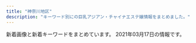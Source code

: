 ```yaml
---
title: "神奈川地区"
description: "キーワード別にの巨乳アジアン・チャイナエステ嬢情報をまとめました。"
---
```


新着画像と新着キーワードをまとめています。
2021年03月17日の情報です。

<DmmAffiliateIns />
<KeywordTable
  shops={
    [
    {
        "keywords": {
            "F": 1,
            "92": 1,
            "E": 1,
            "90": 3,
            "85": 1,
            "D": 3
        },
        "station": "JR\u5c0f\u7530\u539f\u99c5\u6771\u53e3",
        "url": "http://cherry.este.work/",
        "img_links": [
            "http://cherry.este.work/call.png",
            "http://cherry.este.work/m-head03.jpg",
            "http://cherry.este.work/anna.jpg",
            "http://cherry.este.work/baner.jpg",
            "http://cherry.este.work/staff02-b.png",
            "http://cherry.este.work/staff05-b.png",
            "http://cherry.este.work/staff03-b.png",
            "http://cherry.este.work/foot01.jpg",
            "http://cherry.este.work/yui.jpg"
        ],
        "name": "\u30cf\u30cb\u30fc\u30cf\u30cb\u30fc"
    },
    {
        "station": "\u8ffd\u6d5c\u99c5",
        "name": "\u61a9",
        "img_links": [
            "http://ikoi.esjp.xyz/img/lr_01.jpg",
            "http://ikoi.esjp.xyz/img/room/photo05.jpg",
            "http://ikoi.esjp.xyz/img/qr.jpg",
            "http://ikoi.esjp.xyz/img/top_pickback.png",
            "http://ikoi.esjp.xyz/girl/3.jpg",
            "http://ikoi.esjp.xyz/girl/1.jpg",
            "http://ikoi.esjp.xyz/img/059.png",
            "http://ikoi.esjp.xyz/img/sub_staff.jpg",
            "http://ikoi.esjp.xyz/img/pro_girl_line.jpg",
            "http://ikoi.esjp.xyz/girl/4.jpg",
            "http://ikoi.esjp.xyz/img/room/photo01.jpg",
            "http://ikoi.esjp.xyz/img/room/photo02.jpg",
            "http://ikoi.esjp.xyz/girl/5.jpg",
            "http://ikoi.esjp.xyz/i/img/photo01.jpg",
            "http://ikoi.esjp.xyz/i/img/photo05.jpg",
            "http://ikoi.esjp.xyz/girl/2.jpg",
            "http://ikoi.esjp.xyz/girl/6.jpg",
            "http://ikoi.esjp.xyz/i/img/photo02.jpg",
            "http://ikoi.esjp.xyz/img/rec_top.png",
            "http://ikoi.esjp.xyz/img/room/photo03.jpg",
            "http://ikoi.esjp.xyz/i/img/photo03.jpg",
            "http://ikoi.esjp.xyz/i/img/photo04.jpg",
            "http://ikoi.esjp.xyz/img/room/photo06.jpg",
            "http://ikoi.esjp.xyz/img/capinfo.jpg",
            "http://ikoi.esjp.xyz/img/room/photo04.jpg",
            "http://ikoi.esjp.xyz/img/lr_02.jpg",
            "http://ikoi.esjp.xyz/i/img/photo06.jpg"
        ],
        "keywords": {},
        "url": "http://ikoi.esjp.xyz/"
    },
    {
        "name": "\u591c\u8776",
        "img_links": [
            "http://yacho.est-u.com/images/5.jpg",
            "http://yacho.est-u.com/images/index_02.jpg",
            "http://yacho.est-u.com/images/2.jpg",
            "http://yacho.est-u.com/images/3.jpg",
            "http://yacho.est-u.com/images/index_14.jpg",
            "http://yacho.est-u.com/images/index_07.jpg",
            "http://yacho.est-u.com/images/index_05.jpg",
            "http://yacho.est-u.com/images/staff_03.jpg",
            "http://yacho.est-u.com/images/index_17.jpg",
            "http://yacho.est-u.com/images/k2.jpg",
            "http://yacho.est-u.com/images/1.jpg",
            "http://yacho.est-u.com/images/index_01.jpg",
            "http://yacho.est-u.com/images/index_03.jpg",
            "http://yacho.est-u.com/images/index_15.jpg",
            "http://yacho.est-u.com/images/index_06.jpg",
            "http://yacho.est-u.com/images/index_10.jpg",
            "http://yacho.est-u.com/images/index_04.jpg",
            "http://yacho.est-u.com/images/k1.jpg",
            "http://yacho.est-u.com/images/6.jpg",
            "http://yacho.est-u.com/images/staff_01.jpg",
            "http://yacho.est-u.com/images/index_12.jpg",
            "http://yacho.est-u.com/images/4.jpg"
        ],
        "station": "JR\u85e4\u6ca2\u99c5\u5357\u53e3",
        "keywords": {},
        "url": "http://yacho.est-u.com/"
    },
    {
        "img_links": [
            "http://esthe-massage.pw/img/noo.png",
            "http://esthe-massage.pw/img/m5.jpg",
            "http://esthe-massage.pw/img/stan.png",
            "http://esthe-massage.pw/img/m60.jpg",
            "http://esthe-massage.pw/img/m4.jpg",
            "http://esthe-massage.pw/img/fla.jpg",
            "http://esthe-massage.pw/img/m10.jpg",
            "http://esthe-massage.pw/img/m1.jpg",
            "http://esthe-massage.pw/img/cg03.jpg",
            "http://esthe-massage.pw/img/cg01.jpg",
            "http://esthe-massage.pw/img/m6.jpg",
            "http://esthe-massage.pw/img/cg05.jpg",
            "http://esthe-massage.pw/img/cg02.jpg",
            "http://esthe-massage.pw/img/m3.jpg",
            "http://esthe-massage.pw/img/m20.jpg",
            "http://esthe-massage.pw/img/top.jpg",
            "http://esthe-massage.pw/img/m2.jpg",
            "http://esthe-massage.pw/img/m30.jpg",
            "http://esthe-massage.pw/img/cg04.jpg",
            "http://esthe-massage.pw/img/no.png"
        ],
        "keywords": {
            "E": 2,
            "D": 3,
            "87": 1,
            "85": 1,
            "86": 3
        },
        "station": "JR\u5e73\u585a\u99c5",
        "url": "http://esthe-massage.pw/",
        "name": "\u6843\u9999"
    },
    {
        "station": "\u4e0a\u5927\u5ca1\u99c5",
        "name": "yuyu-\u3086\u3046\u3086-",
        "img_links": [
            "http://www.cc-girl.work/images/3.jpg",
            "http://www.cc-girl.work/images/6.jpg",
            "http://www.cc-girl.work/images/4.jpg",
            "http://www.cc-girl.work/img/miho1.jpg",
            "http://www.cc-girl.work/images/int1.jpg",
            "http://www.cc-girl.work/img/mari1.jpg",
            "http://www.cc-girl.work/images/head.jpg",
            "http://www.cc-girl.work/images/line.png",
            "http://www.cc-girl.work/img/yuki1.jpg",
            "http://www.cc-girl.work/images/8.jpg",
            "http://www.cc-girl.work/img/kaoru1.jpg",
            "http://www.cc-girl.work/img/sizuka1.jpg",
            "http://www.cc-girl.work/img/yuri1.jpg",
            "http://www.cc-girl.work/images/rec2.jpg",
            "http://www.cc-girl.work/images/sys1.jpg",
            "http://www.cc-girl.work/img/momo1.jpg",
            "http://www.cc-girl.work/images/9.jpg",
            "http://www.cc-girl.work/images/1.jpg",
            "http://www.cc-girl.work/images/ac1.jpg",
            "http://www.cc-girl.work/img/eri1.jpg",
            "http://www.cc-girl.work/images/mobile.jpg",
            "http://www.cc-girl.work/images/interior_t.jpg",
            "http://www.cc-girl.work/images/rec1.jpg",
            "http://www.cc-girl.work/images/7.jpg",
            "http://www.cc-girl.work/img/kumi1.jpg",
            "http://www.cc-girl.work/images/10.jpg",
            "http://www.cc-girl.work/images/news.jpg",
            "http://www.cc-girl.work/images/2.jpg",
            "http://www.cc-girl.work/images/sys2.jpg",
            "http://www.cc-girl.work/images/11.jpg",
            "http://www.cc-girl.work/images/staff_t.jpg",
            "http://www.cc-girl.work/images/5.jpg",
            "http://www.cc-girl.work/img/yaya1.jpg",
            "http://www.cc-girl.work/img/ai1.jpg",
            "http://www.cc-girl.work/images/ta.jpg"
        ],
        "url": "http://www.cc-girl.work/",
        "keywords": {}
    },
    {
        "url": "http://o-jp.com/tsubaki/",
        "station": "JR\u5e73\u585a\u99c5\u897f\u53e3",
        "name": "\u693f",
        "img_links": [
            "http://o-jp.com/tsubaki/images/photo02.jpg",
            "http://o-jp.com/tsubaki/images/photo01.jpg",
            "http://o-jp.com/tsubaki/images/photo04.jpg",
            "http://o-jp.com/tsubaki/images/index_enter.jpg",
            "http://o-jp.com/tsubaki/images/t_discount.jpg",
            "http://o-jp.com/tsubaki/images/photo03.jpg",
            "http://o-jp.com/tsubaki/images/t_mobile.jpg",
            "http://o-jp.com/tsubaki/images/mimi1.jpg"
        ],
        "keywords": {
            "C": 6
        }
    },
    {
        "name": "\u5929\u4f7f",
        "keywords": {
            "D": 2,
            "C": 15,
            "\u80f8": 1,
            "86": 2
        },
        "url": "http://uintiop.tokyo/",
        "img_links": [
            "http://uintiop.tokyo/picture/top-img02.png",
            "http://uintiop.tokyo/picture/top-img03.jpg",
            "http://uintiop.tokyo/uploads/200720/1-200H013041T46.jpg",
            "http://uintiop.tokyo/picture/2.jpg",
            "http://uintiop.tokyo/uploads/210111/1-210111123I9332.jpg",
            "http://uintiop.tokyo/picture/call.png",
            "http://uintiop.tokyo/picture/tel.png",
            "http://uintiop.tokyo/uploads/200727/1-200HG01643361.jpg",
            "http://uintiop.tokyo/picture/1.jpg",
            "http://uintiop.tokyo/picture/top-img10.jpg",
            "http://uintiop.tokyo/uploads/210208/1-21020Q31459221.jpg",
            "http://uintiop.tokyo/picture/3.jpg",
            "http://uintiop.tokyo/picture/4.jpg",
            "http://uintiop.tokyo/uploads/200714/1-200G4125RS59.jpg",
            "http://uintiop.tokyo/uploads/200714/1-200G4124210P7.jpg",
            "http://uintiop.tokyo/picture/top-img01.png",
            "http://uintiop.tokyo/uploads/210220/1-21022013460JA.jpg"
        ],
        "station": "JR\u85e4\u6ca2\u99c5\u5357\u53e3"
    },
    {
        "name": "\u6e58\u5357\u604b",
        "keywords": {
            "86": 7,
            "E": 7,
            "87": 7,
            "85": 28,
            "D": 35
        },
        "station": "\u6e58\u5357\u53f0\u99c5\u897f\u53e3",
        "img_links": [
            "http://izumi.ests.jp/photos/sites/54/2019/10/2019100205593058.jpg",
            "http://izumi.ests.jp/images/service4.jpg",
            "http://izumi.ests.jp/photos/sites/54/2020/09/2020092004565418.jpg",
            "http://izumi.ests.jp/photos/sites/54/2020/07/2020070605483923.jpg",
            "http://izumi.ests.jp/images/room1.jpg",
            "http://izumi.ests.jp/images/s_news.jpg",
            "http://izumi.ests.jp/images/top.jpg",
            "http://izumi.ests.jp/images/mobile.jpg",
            "http://izumi.ests.jp/images/room3.jpg",
            "http://izumi.ests.jp/images/s1.jpg",
            "http://izumi.ests.jp/images/info2.jpg",
            "http://izumi.ests.jp/images/s3.jpg",
            "http://izumi.ests.jp/images/room4.jpg",
            "http://izumi.ests.jp/images/service1.jpg",
            "http://izumi.ests.jp/images/room2.jpg",
            "http://izumi.ests.jp/photos/sites/54/2020/05/2020051209400132.jpg",
            "http://izumi.ests.jp/images/service2.jpg",
            "http://izumi.ests.jp/images/service3.jpg",
            "http://izumi.ests.jp/photos/sites/54/2020/12/2020121307073529.jpg",
            "http://izumi.ests.jp/images/info.jpg",
            "http://izumi.ests.jp/photos/sites/54/2019/10/2019100205592997.jpg"
        ],
        "url": "http://izumi.ests.jp/"
    },
    {
        "name": "\u30e9\u30d9\u30f3\u30c0\u30fc",
        "url": "http://lavender-est.xyz/",
        "keywords": {},
        "img_links": [
            "http://lavender-est.xyz/girl/4_1.jpg",
            "http://lavender-est.xyz/girl/14_1.jpg",
            "http://lavender-est.xyz/girl/11_2.jpg",
            "http://lavender-est.xyz/girl/11.jpg",
            "http://lavender-est.xyz/girl/8_1.jpg",
            "http://lavender-est.xyz/images/mobile.png",
            "http://lavender-est.xyz/girl/7_1.jpg",
            "http://lavender-est.xyz/girl/7.jpg",
            "http://lavender-est.xyz/girl/2.jpg",
            "http://lavender-est.xyz/girl/15_1.jpg",
            "http://lavender-est.xyz/girl/10.jpg",
            "http://lavender-est.xyz/girl/11_1.jpg",
            "http://lavender-est.xyz/images/twitter.jpg",
            "http://lavender-est.xyz/girl/10_1.jpg",
            "http://lavender-est.xyz/images/room/r3.jpg",
            "http://lavender-est.xyz/girl/3.jpg",
            "http://lavender-est.xyz/girl/7_2.jpg",
            "http://lavender-est.xyz/girl/14_2.jpg",
            "http://lavender-est.xyz/girl/5_1.jpg",
            "http://lavender-est.xyz/images/room/r2.jpg",
            "http://lavender-est.xyz/girl/9.jpg",
            "http://lavender-est.xyz/images/bar_staff.jpg",
            "http://lavender-est.xyz/images/tel.png",
            "http://lavender-est.xyz/girl/8.jpg",
            "http://lavender-est.xyz/images/room/r1.jpg",
            "http://lavender-est.xyz/girl/2_1.jpg",
            "http://lavender-est.xyz/images/top01.jpg",
            "http://lavender-est.xyz/girl/9_2.jpg",
            "http://lavender-est.xyz/girl/4.jpg",
            "http://lavender-est.xyz/girl/10_2.jpg",
            "http://lavender-est.xyz/girl/15.jpg",
            "http://lavender-est.xyz/girl/3_1.jpg",
            "http://lavender-est.xyz/girl/9_1.jpg",
            "http://lavender-est.xyz/images/lr_02.jpg",
            "http://lavender-est.xyz/girl/14.jpg",
            "http://lavender-est.xyz/i/girl/4.jpg",
            "http://lavender-est.xyz/girl/5_2.jpg",
            "http://lavender-est.xyz/girl/5.jpg",
            "http://lavender-est.xyz/girl/5_3.jpg",
            "http://lavender-est.xyz/images/room/r4.jpg",
            "http://lavender-est.xyz/images/pro_girl_line.jpg"
        ],
        "station": "JR\u85e4\u6ca2\u99c5\u5357\u53e3"
    },
    {
        "name": "\u968f\u7e01",
        "img_links": [
            "http://sui-en.work/images/int2.png",
            "http://sui-en.work/images/2.png",
            "http://sui-en.work/img/kaori1.jpg",
            "http://sui-en.work/images/sys2.jpg",
            "http://sui-en.work/images/b1.jpg",
            "http://sui-en.work/images/news.jpg",
            "http://sui-en.work/images/ta.jpg",
            "http://sui-en.work/images/b2.jpg",
            "http://sui-en.work/images/staff_t.png",
            "http://sui-en.work/images/int3.png",
            "http://sui-en.work/images/int1.png",
            "http://sui-en.work/images/3.png",
            "http://sui-en.work/images/4.png",
            "http://sui-en.work/images/info.jpg",
            "http://sui-en.work/images/1.png",
            "http://sui-en.work/images/head.jpg",
            "http://sui-en.work/images/mobile.jpg",
            "http://sui-en.work/images/tr.jpg",
            "http://sui-en.work/images/sys3.png",
            "http://sui-en.work/images/sys1.jpg",
            "http://sui-en.work/img/yuki1.jpg",
            "http://sui-en.work/img/hana1.jpg",
            "http://sui-en.work/images/interior_t.png",
            "http://sui-en.work/img/sena1.jpg"
        ],
        "url": "http://sui-en.work/",
        "station": "JR\u5e73\u585a\u99c5\u5317\u53e3",
        "keywords": {}
    },
    {
        "name": "\u30a2\u30ea\u30fc\u30ca",
        "keywords": {},
        "url": "https://arena.xyz.mn/",
        "station": "JR\u85e4\u6ca2\u99c5\u5357\u53e3",
        "img_links": []
    },
    {
        "url": "http://es-rei.work/",
        "name": "\u9e97",
        "station": "JR\u85e4\u6ca2\u99c5\u5357\u53e3",
        "keywords": {
            "86": 4,
            "89": 2,
            "83": 4,
            "85": 2
        },
        "img_links": [
            "http://es-rei.work/_src/26747203/list_04.png",
            "http://es-rei.work/_src/26747199/sign.png",
            "http://es-rei.work/_src/26747089/51d8ecbee4cc2935f070c539c37ded71.jpg",
            "http://es-rei.work/_src/26747205/navi2_01.png",
            "http://es-rei.work/_src/26747288/line3.png",
            "http://es-rei.work/_src/26747209/navi2_05.png",
            "http://es-rei.work/_src/26747223/line3.png",
            "http://es-rei.work/_src/34041600/line3.png",
            "http://es-rei.work/_src/26747225/wechatimg75.jpg",
            "http://es-rei.work/_src/26838160/line.png",
            "http://es-rei.work/_src/26747126/base_01.png",
            "http://es-rei.work/_src/26747294/line3.png",
            "http://es-rei.work/_src/26747185/base_01.png",
            "http://es-rei.work/_src/26838155/wechatimg202.jpg",
            "http://es-rei.work/2.jpg",
            "http://es-rei.work/3.jpg",
            "http://es-rei.work/_src/26747114/base_03.png",
            "http://es-rei.work/_src/26747227/line3.png",
            "http://es-rei.work/_src/26747218/line1.jpg",
            "http://es-rei.work/_src/26747173/base_03.png",
            "http://es-rei.work/_src/47863108/wechatimg26_20200914183556350.jpg",
            "http://es-rei.work/_src/26791051/_dsf9446.jpg",
            "http://es-rei.work/_src/26747301/line3.png",
            "http://es-rei.work/5.jpg",
            "http://es-rei.work/_src/26747200/list_01.png",
            "http://es-rei.work/_src/26747206/navi2_02.png",
            "http://es-rei.work/_src/34041597/wechatimg26_20200914183556350.jpg",
            "http://es-rei.work/_src/26747208/navi2_04.png",
            "http://es-rei.work/_src/26791053/_dsf9449.jpg",
            "http://es-rei.work/_src/26747231/line1.jpg",
            "http://es-rei.work/_src/26838157/wechatimg77.jpg",
            "http://es-rei.work/_src/26747304/line1.jpg",
            "http://es-rei.work/4.jpg",
            "http://es-rei.work/_src/26747170/base_01.png",
            "http://es-rei.work/_src/26747300/line3.png",
            "http://es-rei.work/_src/26747296/line1.jpg",
            "http://es-rei.work/_src/26790995/wechatimg38_20181018221746252.jpg",
            "http://es-rei.work/_src/26838136/news.jpg",
            "http://es-rei.work/_src/47863239/line3.png",
            "http://es-rei.work/_src/26747292/wechatimg202.jpg",
            "http://es-rei.work/_src/47863241/05859f21726dfcef9faa9bab12a2595.jpg",
            "http://es-rei.work/_src/26838158/wechatimg75.jpg",
            "http://es-rei.work/_src/26747202/list_03.png",
            "http://es-rei.work/_src/47863244/line1.jpg",
            "http://es-rei.work/_src/26747287/line3.png",
            "http://es-rei.work/_src/26747158/base_03.png",
            "http://es-rei.work/_src/26747201/list_02.png",
            "http://es-rei.work/_src/26747204/list_05.png",
            "http://es-rei.work/_src/26824216/b0131b16446464e537eff864d8f041bb.jpg",
            "http://es-rei.work/_src/34041596/05859f21726dfcef9faa9bab12a2595.jpg",
            "http://es-rei.work/_src/26747302/wechatimg204.jpg",
            "http://es-rei.work/_src/26747229/line1.jpg",
            "http://es-rei.work/_src/34124118/wechatimg26_20200914183556350.jpg",
            "http://es-rei.work/_src/26747086/base_01.png",
            "http://es-rei.work/_src/34041693/line1.jpg",
            "http://es-rei.work/_src/26747141/base_03.png",
            "http://es-rei.work/_src/26791115/_igp4263.jpg",
            "http://es-rei.work/_src/47863242/100054276feb8d8cef3ac5199531cfe.jpg",
            "http://es-rei.work/_src/26791049/_dsf9442.jpg",
            "http://es-rei.work/_src/26838156/wechatimg204.jpg",
            "http://es-rei.work/_src/26747093/_igp4295.jpg",
            "http://es-rei.work/_src/47863240/line3.png",
            "http://es-rei.work/_src/26747226/line3.png",
            "http://es-rei.work/_src/26747207/navi2_03.png",
            "http://es-rei.work/_src/26747132/line1.jpg",
            "http://es-rei.work/_src/26747153/base_01.png",
            "http://es-rei.work/1.jpg",
            "http://es-rei.work/_src/26747289/wechatimg77.jpg",
            "http://es-rei.work/_src/26747222/line3.png",
            "http://es-rei.work/_src/26838174/line.png",
            "http://es-rei.work/_src/26747221/wechatimg164_1.jpg",
            "http://es-rei.work/_src/26747293/line3.png",
            "http://es-rei.work/_src/26747187/base_03.png",
            "http://es-rei.work/_src/26824435/cam2.png",
            "http://es-rei.work/_src/26747210/navi2_06.png",
            "http://es-rei.work/_src/34041599/line3.png"
        ]
    },
    {
        "name": "\u30cf\u30cb\u30fc",
        "station": "JR\u85e4\u6ca2\u99c5\u5357\u53e3",
        "url": "http://www.miyoplop.xyz/",
        "keywords": {},
        "img_links": []
    },
    {
        "url": "http://f-kaori.work/",
        "name": "\u85ab",
        "img_links": [
            "http://f-kaori.work/sp/images/int2.png",
            "http://f-kaori.work/sp/menu/top.jpg",
            "http://f-kaori.work/sp/img/aya1.jpg",
            "http://f-kaori.work/sp/img/yumi1.jpg",
            "http://f-kaori.work/sp/menu/staff.jpg",
            "http://f-kaori.work/img/yumi1.jpg",
            "http://f-kaori.work/sp/images/6.jpg",
            "http://f-kaori.work/sp/images/int1.png",
            "http://f-kaori.work/sp/images/rec2.jpg",
            "http://f-kaori.work/images/sisu_t.jpg",
            "http://f-kaori.work/images/concept.png",
            "http://f-kaori.work/sp/images/1.jpg",
            "http://f-kaori.work/sp/images/topgirl.png",
            "http://f-kaori.work/sp/img/sin1.jpg",
            "http://f-kaori.work/sp/img/emi1.jpg",
            "http://f-kaori.work/sp/img/yoka1.jpg",
            "http://f-kaori.work/sp/images/7.jpg",
            "http://f-kaori.work/sp/menu/interior.jpg",
            "http://f-kaori.work/img/emi1.jpg",
            "http://f-kaori.work/images/7.jpg",
            "http://f-kaori.work/sp/images/rec1.png",
            "http://f-kaori.work/images/3.jpg",
            "http://f-kaori.work/sp/images/newsb.png",
            "http://f-kaori.work/img/risa1.jpg",
            "http://f-kaori.work/images/int1.png",
            "http://f-kaori.work/img/sin1.jpg",
            "http://f-kaori.work/sp/img/sasa1.jpg",
            "http://f-kaori.work/sp/images/sisu.jpg",
            "http://f-kaori.work/images/line.png",
            "http://f-kaori.work/sp/images/footer.png",
            "http://f-kaori.work/images/mobile.jpg",
            "http://f-kaori.work/img/sora1.jpg",
            "http://f-kaori.work/images/10.jpg",
            "http://f-kaori.work/sp/images/sys.png",
            "http://f-kaori.work/images/staff_t.jpg",
            "http://f-kaori.work/img/yoka1.jpg",
            "http://f-kaori.work/img/sasa1.jpg",
            "http://f-kaori.work/images/1.jpg",
            "http://f-kaori.work/sp/images/10.jpg",
            "http://f-kaori.work/sp/images/9.jpg",
            "http://f-kaori.work/images/head.jpg",
            "http://f-kaori.work/sp/images/top.jpg",
            "http://f-kaori.work/sp/images/3.jpg",
            "http://f-kaori.work/images/interior_t.jpg",
            "http://f-kaori.work/sp/images/interior_t.jpg",
            "http://f-kaori.work/images/sys.png",
            "http://f-kaori.work/sp/img/sora1.jpg",
            "http://f-kaori.work/sp/images/tel.jpg",
            "http://f-kaori.work/sp/images/staff_t.jpg",
            "http://f-kaori.work/images/rec2.jpg",
            "http://f-kaori.work/images/5.jpg",
            "http://f-kaori.work/images/6.jpg",
            "http://f-kaori.work/sp/images/5.jpg",
            "http://f-kaori.work/sp/images/sisu_t.png",
            "http://f-kaori.work/sp/images/pc.jpg",
            "http://f-kaori.work/sp/images/8.jpg",
            "http://f-kaori.work/images/8.jpg",
            "http://f-kaori.work/images/rec1.png",
            "http://f-kaori.work/images/9.jpg",
            "http://f-kaori.work/sp/images/news.png",
            "http://f-kaori.work/sp/images/head.jpg",
            "http://f-kaori.work/images/sisu.png",
            "http://f-kaori.work/sp/images/rec3.png",
            "http://f-kaori.work/images/int2.png",
            "http://f-kaori.work/images/sm.jpg",
            "http://f-kaori.work/images/news.png",
            "http://f-kaori.work/sp/img/risa1.jpg",
            "http://f-kaori.work/img/aya1.jpg"
        ],
        "station": "JR\u85e4\u6ca2\u99c5\u5357\u53e3",
        "keywords": {}
    },
    {
        "url": "http://hoguraku.info/",
        "station": "JR\u5927\u8239\u99c5\u6771\u53e3",
        "img_links": [
            "http://hoguraku.info/_src/22266496/navi2_06.png",
            "http://hoguraku.info/_src/22294025/1_20180513213551260.jpg",
            "http://hoguraku.info/_src/22294031/wechatimg175.jpg",
            "http://hoguraku.info/_src/22294409/img20180513220122069421.png",
            "http://hoguraku.info/_src/22294028/3_20180513213551306.jpg",
            "http://hoguraku.info/_src/22266490/navi2_03.png",
            "http://hoguraku.info/staff-2.jpg",
            "http://hoguraku.info/_src/22294026/wechatimg239.jpg",
            "http://hoguraku.info/_src/22294030/wechatimg175.jpg",
            "http://hoguraku.info/staff-3.jpg",
            "http://hoguraku.info/_src/22266488/navi2_02.png",
            "http://hoguraku.info/_src/22266494/navi2_05.png",
            "http://hoguraku.info/_src/22293820/wechatimg744.jpg",
            "http://hoguraku.info/_src/22294027/wechatimg239.jpg",
            "http://hoguraku.info/_src/22296687/pup.png",
            "http://hoguraku.info/_src/22294024/1_20180513213551260.jpg",
            "http://hoguraku.info/_src/22266491/navi_04.png",
            "http://hoguraku.info/_src/22294029/3_20180513213551306.jpg",
            "http://hoguraku.info/_src/22266485/navi_01.png",
            "http://hoguraku.info/staff-1.jpg",
            "http://hoguraku.info/_src/22266492/navi2_04.png",
            "http://hoguraku.info/_src/22293610/pup.png",
            "http://hoguraku.info/_src/22266398/img20180513214352559347.png",
            "http://hoguraku.info/_src/22266486/navi2_01.png",
            "http://hoguraku.info/_src/42747719/img20200505151535254743.png",
            "http://hoguraku.info/_src/22266493/navi_05.png",
            "http://hoguraku.info/_src/22266487/navi_02.png",
            "http://hoguraku.info/_src/22266400/wechatimg94_20191205204136458.jpg",
            "http://hoguraku.info/_src/37673393/wechatimg98.jpg",
            "http://hoguraku.info/_src/22266489/navi_03.png",
            "http://hoguraku.info/_src/22293865/sign.png",
            "http://hoguraku.info/_src/22296695/pup.png",
            "http://hoguraku.info/_src/22266495/navi_06.png",
            "http://hoguraku.info/_src/25168346/staff-2_20180823215120776.jpg",
            "http://hoguraku.info/_src/22293781/sign.png",
            "http://hoguraku.info/_src/22266524/wechatimg96_20191205204603604.jpg",
            "http://hoguraku.info/staff-4.jpg",
            "http://hoguraku.info/_src/22296697/pup.png",
            "http://hoguraku.info/_src/22293601/newspinkup.png"
        ],
        "name": "\u3055\u304f\u3089",
        "keywords": {}
    },
    {
        "keywords": {},
        "station": "JR\u5e73\u585a\u99c5\u5317\u53e3",
        "url": "http://hiratsuka-est.com/",
        "name": "\u3055\u308f\u3084\u304b",
        "img_links": [
            "http://hiratsuka-est.com/images/zi-faq.png",
            "http://hiratsuka-est.com/images/g4.jpg",
            "http://hiratsuka-est.com/images/left.jpg",
            "http://hiratsuka-est.com/images/r8.jpg",
            "http://hiratsuka-est.com/images/zi-staff.png",
            "http://hiratsuka-est.com/images/g3.jpg",
            "http://hiratsuka-est.com/images/g0.jpg",
            "http://hiratsuka-est.com/images/g7.jpg",
            "http://hiratsuka-est.com/images/r6.jpg",
            "http://hiratsuka-est.com/images/g1.jpg",
            "http://hiratsuka-est.com/images/r5.jpg",
            "http://hiratsuka-est.com/images/top.jpg",
            "http://hiratsuka-est.com/images/chc.jpg",
            "http://hiratsuka-est.com/images/r7.jpg",
            "http://hiratsuka-est.com/images/tel.jpg",
            "http://hiratsuka-est.com/images/r9.jpg",
            "http://hiratsuka-est.com/images/r3.jpg",
            "http://hiratsuka-est.com/images/banna.jpg",
            "http://hiratsuka-est.com/images/tiao2.jpg",
            "http://hiratsuka-est.com/images/rr1.jpg",
            "http://hiratsuka-est.com/images/ll1.jpg",
            "http://hiratsuka-est.com/images/banna1.jpg",
            "http://hiratsuka-est.com/images/g2.jpg",
            "http://hiratsuka-est.com/images/r4.jpg",
            "http://hiratsuka-est.com/images/right.jpg",
            "http://hiratsuka-est.com/images/new1.jpg",
            "http://hiratsuka-est.com/images/banna2.jpg",
            "http://hiratsuka-est.com/images/zi-link.png",
            "http://hiratsuka-est.com/images/r1.jpg",
            "http://hiratsuka-est.com/images/mi.jpg"
        ]
    },
    {
        "url": "https://fuwafuwa-girl.jpn.vin/",
        "name": "\u3075\u308f\u3075\u308f\u5a18",
        "keywords": {
            "85": 5,
            "88": 5,
            "87": 10,
            "E": 10,
            "C": 13,
            "D": 10
        },
        "station": "\u4e0a\u5927\u5ca1\u99c5",
        "img_links": [
            "https://fuwafuwa-girl.jpn.vin/images/m7.jpg",
            "https://fuwafuwa-girl.jpn.vin/images/m12.jpg",
            "https://fuwafuwa-girl.jpn.vin/images/room4.jpg",
            "https://fuwafuwa-girl.jpn.vin/images/m9.jpg",
            "https://fuwafuwa-girl.jpn.vin/images/s_massage.png",
            "https://fuwafuwa-girl.jpn.vin/images/s_pick.png",
            "https://fuwafuwa-girl.jpn.vin/images/mobile.jpg",
            "https://fuwafuwa-girl.jpn.vin/images/m8.jpg",
            "https://fuwafuwa-girl.jpn.vin/images/top.png",
            "https://fuwafuwa-girl.jpn.vin/images/room2.jpg",
            "https://fuwafuwa-girl.jpn.vin/photos/sites/34/2021/02/2021022406110276.jpg",
            "https://fuwafuwa-girl.jpn.vin/images/m10.jpg",
            "https://fuwafuwa-girl.jpn.vin/images/m14.jpg",
            "https://fuwafuwa-girl.jpn.vin/images/s_staff.png",
            "https://fuwafuwa-girl.jpn.vin/images/m15.jpg",
            "https://fuwafuwa-girl.jpn.vin/images/s_link.png",
            "https://fuwafuwa-girl.jpn.vin/images/room3.jpg",
            "https://fuwafuwa-girl.jpn.vin/photos/sites/34/2021/02/202102240611046.jpg",
            "https://fuwafuwa-girl.jpn.vin/images/m11.jpg",
            "https://fuwafuwa-girl.jpn.vin/images/s_news.png",
            "https://fuwafuwa-girl.jpn.vin/images/m13.jpg",
            "https://fuwafuwa-girl.jpn.vin/photos/sites/34/2021/02/2021022406110384.jpg",
            "https://fuwafuwa-girl.jpn.vin/photos/sites/34/2021/02/2021022406110282.jpg",
            "https://fuwafuwa-girl.jpn.vin/images/room1.jpg",
            "https://fuwafuwa-girl.jpn.vin/images/info.jpg"
        ]
    },
    {
        "name": "\u7e01",
        "img_links": [
            "http://en.este88.com/i/images/info_12.jpg",
            "http://en.este88.com/gals/rena1.jpg",
            "http://en.este88.com/gals/momo1.jpg",
            "http://en.este88.com/gals/koko1.jpg",
            "http://en.este88.com/i/images/info_09.jpg",
            "http://en.este88.com/gals/riri1.jpg",
            "http://en.este88.com/gals/saya1.jpg",
            "http://en.este88.com/gals/nana1.jpg",
            "http://en.este88.com/images/info.png",
            "http://en.este88.com/gals/aya1.jpg",
            "http://en.este88.com/i/images/info_15.jpg",
            "http://en.este88.com/gals/asuka1.jpg",
            "http://en.este88.com/i/images/info_07.jpg",
            "http://en.este88.com/gals/teina1.jpg"
        ],
        "station": "JR\u85e4\u6ca2\u99c5\u5317\u53e3",
        "url": "http://en.este88.com/",
        "keywords": {}
    },
    {
        "name": "\u5929\u4f7f\u306e\u604b",
        "keywords": {},
        "url": "http://tenshinokoi.es-come.net/",
        "station": "\u8305\u30f6\u5d0e\u99c5\u5357\u53e3",
        "img_links": [
            "http://tenshinokoi.es-come.net/girls/yuyu1.jpg",
            "http://tenshinokoi.es-come.net/images/share/sp-kp2.png",
            "http://tenshinokoi.es-come.net/girls/yuki1.jpg",
            "http://tenshinokoi.es-come.net/images/qr.jpg",
            "http://tenshinokoi.es-come.net/img/header02.jpg",
            "http://tenshinokoi.es-come.net/images/info1.jpg",
            "http://tenshinokoi.es-come.net/img/sumire1.jpg",
            "http://tenshinokoi.es-come.net/girls/risa1.jpg",
            "http://tenshinokoi.es-come.net/images/infobar.png",
            "http://tenshinokoi.es-come.net/images/share/pickup.png",
            "http://tenshinokoi.es-come.net/i/120/yuna1.jpg",
            "http://tenshinokoi.es-come.net/i/80/yuna1.jpg",
            "http://tenshinokoi.es-come.net/girls/sumire1.jpg",
            "http://tenshinokoi.es-come.net/img/yuyu1.jpg",
            "http://tenshinokoi.es-come.net/girls/riri1.jpg",
            "http://tenshinokoi.es-come.net/images/share/tel.png",
            "http://tenshinokoi.es-come.net/images/info2.jpg",
            "http://tenshinokoi.es-come.net/girls/yurika1.jpg",
            "http://tenshinokoi.es-come.net/img/header00.jpg",
            "http://tenshinokoi.es-come.net/girls/kana1.jpg",
            "http://tenshinokoi.es-come.net/images/therapistbar.png",
            "http://tenshinokoi.es-come.net/i/80/yuyu1.jpg",
            "http://tenshinokoi.es-come.net/i/120/risa1.jpg",
            "http://tenshinokoi.es-come.net/img/header01.jpg",
            "http://tenshinokoi.es-come.net/girls/misaki1.jpg",
            "http://tenshinokoi.es-come.net/i/120/sumire1.jpg",
            "http://tenshinokoi.es-come.net/images/shishubar.png",
            "http://tenshinokoi.es-come.net/i/80/risa1.jpg",
            "http://tenshinokoi.es-come.net/girls/hiromi1.jpg",
            "http://tenshinokoi.es-come.net/i/80/sumire1.jpg",
            "http://tenshinokoi.es-come.net/img/risa1.jpg",
            "http://tenshinokoi.es-come.net/i/120/yuyu1.jpg"
        ]
    },
    {
        "name": "\u306f\u3060\u304b\u306e\u3053\u3053\u308d",
        "url": "https://mitsunoaji.oks.bz/",
        "station": "JR\u5c0f\u7530\u539f\u99c5\u6771\u53e3",
        "keywords": {
            "86": 2,
            "85": 2,
            "D": 4
        },
        "img_links": [
            "https://mitsunoaji.oks.bz/photos/sites/22/2021/01/202101310909491.jpg",
            "https://mitsunoaji.oks.bz/images/info2.jpg",
            "https://mitsunoaji.oks.bz/images/side_mobile.jpg",
            "https://mitsunoaji.oks.bz/images/link_nav04.jpg",
            "https://mitsunoaji.oks.bz/images/sp_top.jpg",
            "https://mitsunoaji.oks.bz/images/side_tel.jpg",
            "https://mitsunoaji.oks.bz/images/top_slider01.jpg",
            "https://mitsunoaji.oks.bz/images/link_nav07.jpg",
            "https://mitsunoaji.oks.bz/images/link_nav02.jpg",
            "https://mitsunoaji.oks.bz/images/info3.jpg",
            "https://mitsunoaji.oks.bz/photos/sites/22/2021/01/202101310909471.jpg",
            "https://mitsunoaji.oks.bz/images/top_slider02.jpg",
            "https://mitsunoaji.oks.bz/images/side_link.jpg",
            "https://mitsunoaji.oks.bz/images/link_nav01.jpg",
            "https://mitsunoaji.oks.bz/images/link_nav06.jpg",
            "https://mitsunoaji.oks.bz/photos/sites/22/2021/01/2021013109095052.jpg",
            "https://mitsunoaji.oks.bz/images/ico01.png",
            "https://mitsunoaji.oks.bz/images/link_nav05.jpg",
            "https://mitsunoaji.oks.bz/images/top.png",
            "https://mitsunoaji.oks.bz/images/link_nav03.jpg",
            "https://mitsunoaji.oks.bz/photos/sites/22/2021/01/2021013109095137.jpg",
            "https://mitsunoaji.oks.bz/images/info1.jpg"
        ]
    },
    {
        "url": "http://www.sh-riraku77.site/",
        "station": "JR\u65b0\u6749\u7530\u99c5\u897f\u53e3",
        "keywords": {},
        "name": "\u82b1\u306e\u604b",
        "img_links": [
            "http://www.sh-riraku77.site/uploads/201214/1-201214130312232.jpg",
            "http://www.sh-riraku77.site/picture/end.png",
            "http://www.sh-riraku77.site/picture/top23.png",
            "http://www.sh-riraku77.site/plus/images/room2.jpg",
            "http://www.sh-riraku77.site/picture/photo3.png",
            "http://www.sh-riraku77.site/picture/s_new.png",
            "http://www.sh-riraku77.site/plus/images/room3.jpg",
            "http://www.sh-riraku77.site/picture/top22.png",
            "http://www.sh-riraku77.site/plus/images/room1.jpg",
            "http://www.sh-riraku77.site/picture/i_therapist.png",
            "http://www.sh-riraku77.site/picture/s_staff.png",
            "http://www.sh-riraku77.site/plus/images/room4.jpg",
            "http://www.sh-riraku77.site/uploads/190703/1-1ZF3151554H6.jpg"
        ]
    },
    {
        "name": "\u798f\u7e01",
        "keywords": {
            "C": 11
        },
        "img_links": [
            "http://treat-rlx.com/staff/mika/01.jpg",
            "http://treat-rlx.com/pic/topimg4.png",
            "http://treat-rlx.com/img/ttl_mobile.png",
            "http://treat-rlx.com/staff/aya/01mb.jpg",
            "http://treat-rlx.com/i/files/homeimg.jpg",
            "http://treat-rlx.com/staff/aya/01.jpg",
            "http://treat-rlx.com/pic/topimg5.png",
            "http://treat-rlx.com/staff/mika/01mb.jpg",
            "http://treat-rlx.com/pic/topimg3.png",
            "http://treat-rlx.com/img/att.png",
            "http://treat-rlx.com/pic/head.jpg",
            "http://treat-rlx.com/img/ttl_staff.jpg",
            "http://treat-rlx.com/pic/topimg1.png",
            "http://treat-rlx.com/pic/topimg2.png",
            "http://treat-rlx.com/img/ttl_rec.png"
        ],
        "url": "http://treat-rlx.com/",
        "station": "\u5584\u884c\u99c5\u6771\u53e3"
    },
    {
        "name": "\u30a2\u30ea\u30fc\u30ca",
        "keywords": {
            "85": 16,
            "87": 16,
            "C": 12,
            "86": 32,
            "D": 64
        },
        "url": "https://arena.jpn.vin/",
        "station": "JR\u6238\u585a\u99c5\u897f\u53e3",
        "img_links": [
            "https://arena.jpn.vin/images/s_face.jpg",
            "https://arena.jpn.vin/photos/sites/25/2021/02/202102101913575.jpg",
            "https://arena.jpn.vin/photos/sites/25/2021/02/2021021019135619.jpg",
            "https://arena.jpn.vin/photos/sites/25/2021/02/2021021019135553.jpg",
            "https://arena.jpn.vin/images/tel.jpg",
            "https://arena.jpn.vin/images/new.jpg",
            "https://arena.jpn.vin/images/s_staff.jpg",
            "https://arena.jpn.vin/images/room2.jpg",
            "https://arena.jpn.vin/images/room3.jpg",
            "https://arena.jpn.vin/images/news_bj2.jpg",
            "https://arena.jpn.vin/images/s1.jpg",
            "https://arena.jpn.vin/images/s2.jpg",
            "https://arena.jpn.vin/images/s_link.jpg",
            "https://arena.jpn.vin/photos/sites/25/2021/02/2021021019135821.jpg",
            "https://arena.jpn.vin/images/room4.jpg",
            "https://arena.jpn.vin/images/s_news.jpg",
            "https://arena.jpn.vin/images/room1.jpg",
            "https://arena.jpn.vin/images/top.jpg",
            "https://arena.jpn.vin/images/mobile.jpg"
        ]
    },
    {
        "keywords": {},
        "img_links": [
            "http://yu-raku.info/images/bar-info.png",
            "http://yu-raku.info/sp/images/b-tel.png",
            "http://yu-raku.info/images/fotter.jpg",
            "http://yu-raku.info/staff/s-miki1.jpg",
            "http://yu-raku.info/sp/images/bar-cover.png",
            "http://yu-raku.info/staff/s-emi3.jpg",
            "http://yu-raku.info/staff/s-nana1.jpg",
            "http://yu-raku.info/staff/s-niri1.jpg",
            "http://yu-raku.info/staff/s-yuko1.jpg",
            "http://yu-raku.info/images/b-interior.jpg",
            "http://yu-raku.info/staff/s-emi5.jpg",
            "http://yu-raku.info/images/c-therapist0.png",
            "http://yu-raku.info/staff/s-sayuri1.jpg",
            "http://yu-raku.info/images/bar-therapist.png",
            "http://yu-raku.info/images/pic-interior.png",
            "http://yu-raku.info/images/c-top0.png",
            "http://yu-raku.info/sp/images/bar-cam.png",
            "http://yu-raku.info/images/bar-cam.png",
            "http://yu-raku.info/images/bar-interior.png",
            "http://yu-raku.info/images/bar-cover.png",
            "http://yu-raku.info/staff/s-emi4.jpg",
            "http://yu-raku.info/staff/s-kana1.jpg"
        ],
        "url": "http://yu-raku.info/",
        "name": "\u60a0\u697d",
        "station": "JR\u5927\u8239\u99c5\u6771\u53e3"
    },
    {
        "keywords": {
            "C": 13
        },
        "name": "\u82b1\u306e\u6249",
        "url": "http://hana-tobira.xyz/",
        "img_links": [
            "http://hana-tobira.xyz/images/g.jpg",
            "http://hana-tobira.xyz/images/g4.jpg",
            "http://hana-tobira.xyz/images/g7.jpg",
            "http://hana-tobira.xyz/images/g2.jpg",
            "http://hana-tobira.xyz/images/pickup_t.jpg",
            "http://hana-tobira.xyz/images/tite-i.png",
            "http://hana-tobira.xyz/images/mobile.jpg",
            "http://hana-tobira.xyz/images/end.png",
            "http://hana-tobira.xyz/images/g5.jpg",
            "http://hana-tobira.xyz/images/tite-staff.jpg",
            "http://hana-tobira.xyz/images/g6.jpg",
            "http://hana-tobira.xyz/images/tite-link.jpg"
        ],
        "station": "JR\u85e4\u6ca2\u99c5\u5357\u53e3"
    },
    {
        "name": "\u6075",
        "station": "JR\u85e4\u6ca2\u99c5\u5357\u53e3",
        "keywords": {},
        "img_links": [
            "http://megumi-est.xyz/images/roomimg/img4.png",
            "http://megumi-est.xyz/images/mobile_bg.png",
            "http://megumi-est.xyz/images/roomimg/img2.png",
            "http://megumi-est.xyz/images/topbg.jpg",
            "http://megumi-est.xyz/girl/4.jpg",
            "http://megumi-est.xyz/images/roomimg/img3.png",
            "http://megumi-est.xyz/girl/1.jpg",
            "http://megumi-est.xyz/girl/8.jpg",
            "http://megumi-est.xyz/images/newsbg.png",
            "http://megumi-est.xyz/images/roomimg/img1.png",
            "http://megumi-est.xyz/images/staff_bg.png",
            "http://megumi-est.xyz/girl/5.jpg",
            "http://megumi-est.xyz/images/pickup_line.png"
        ],
        "url": "http://megumi-est.xyz/"
    },
    {
        "name": "\u30df\u30e9\u30dc\u30eb",
        "keywords": {
            "87": 1,
            "E": 1,
            "D": 3,
            "85": 1,
            "86": 2
        },
        "img_links": [
            "http://esbest.info/uploadfiles/images/campaignEsbestInfo1.jpg",
            "http://esbest.info/images/store/02.jpg",
            "http://esbest.info/images/mobile.jpg",
            "http://esbest.info/images/store/03.jpg",
            "http://esbest.info/images/store/04.jpg",
            "http://esbest.info/staffPhoto/s20200205123504.jpg",
            "http://esbest.info/images/store/01.jpg",
            "http://esbest.info/staffPhoto/s20200526161929.jpg",
            "http://esbest.info/staffPhoto/s20200111165529.jpg",
            "http://esbest.info/js/sliderLine/slide_prev.png",
            "http://esbest.info/js/sliderLine/slide_next.png",
            "http://esbest.info/images/returnBtn.png",
            "http://esbest.info/staffPhoto/b20200205123504.jpg",
            "http://esbest.info/staffPhoto/b20200111165529.jpg",
            "http://esbest.info/staffPhoto/b20200109133117.jpg",
            "http://esbest.info/staffPhoto/b20200526161929.jpg",
            "http://esbest.info/staffPhoto/s20200109133117.jpg"
        ],
        "url": "http://esbest.info/",
        "station": "JR\u6771\u6238\u585a\u99c5\u6771\u53e3"
    },
    {
        "url": "http://yushinen.info/",
        "station": "JR\u85e4\u6ca2\u99c5\u5357\u53e3",
        "keywords": {},
        "img_links": [
            "http://yushinen.info/images/g5.jpg",
            "http://yushinen.info/images/saya1.jpg",
            "http://yushinen.info/images/flw.png",
            "http://yushinen.info/images/room1.jpg",
            "http://yushinen.info/images/g6.jpg",
            "http://yushinen.info/images/g7.jpg",
            "http://yushinen.info/images/room3.jpg",
            "http://yushinen.info/images/g0.jpg",
            "http://yushinen.info/images/room6.jpg",
            "http://yushinen.info/images/mobile.png",
            "http://yushinen.info/images/room5.jpg",
            "http://yushinen.info/images/info.png",
            "http://yushinen.info/images/room2.jpg",
            "http://yushinen.info/images/room4.jpg",
            "http://yushinen.info/images/top.jpg",
            "http://yushinen.info/images/g3.jpg",
            "http://yushinen.info/images/miki1.jpg",
            "http://yushinen.info/images/nei-03.png",
            "http://yushinen.info/images/ami1.jpg",
            "http://yushinen.info/images/g1.jpg",
            "http://yushinen.info/images/g2.jpg",
            "http://yushinen.info/images/g4.jpg",
            "http://yushinen.info/images/nana1.jpg",
            "http://yushinen.info/images/eri1.jpg"
        ],
        "name": "\u7652\u5fc3\u5712"
    },
    {
        "name": "\u30ad\u30e5\u30fc\u30c8",
        "keywords": {
            "F": 8,
            "D": 52,
            "C": 8,
            "E": 8
        },
        "url": "http://onlyone-relax.xyz/",
        "station": "JR\u5c0f\u7530\u539f\u99c5\u897f\u53e3",
        "img_links": [
            "http://onlyone-relax.xyz/images/top2.png",
            "http://onlyone-relax.xyz/images/2.jpg",
            "http://onlyone-relax.xyz/images/top.png",
            "http://onlyone-relax.xyz/images/cg09.jpg",
            "http://onlyone-relax.xyz/images/cg08.jpg",
            "http://onlyone-relax.xyz/images/1.jpg",
            "http://onlyone-relax.xyz/images/cg10.jpg",
            "http://onlyone-relax.xyz/images/cg05.jpg",
            "http://onlyone-relax.xyz/images/spacer300x450.png",
            "http://onlyone-relax.xyz/images/cg01.jpg",
            "http://onlyone-relax.xyz/images/qr.jpg",
            "http://onlyone-relax.xyz/images/cg07.jpg",
            "http://onlyone-relax.xyz/images/cg03.jpg",
            "http://onlyone-relax.xyz/images/cg04.jpg",
            "http://onlyone-relax.xyz/images/4.jpg",
            "http://onlyone-relax.xyz/images/cg02.jpg"
        ]
    },
    {
        "img_links": [],
        "name": "\u30a2\u30ed\u30a8",
        "url": "http://oil.abnavi.info/",
        "keywords": {},
        "station": "\u9db4\u5dfb\u6e29\u6cc9\u99c5\u5317\u53e3"
    },
    {
        "url": "https://temiri.ests.jp/",
        "name": "\u30c6\u30df\u30ea",
        "station": "\u80fd\u898b\u53f0\u99c5",
        "keywords": {
            "86": 36,
            "83": 12,
            "C": 56,
            "D": 60,
            "85": 24
        },
        "img_links": [
            "https://temiri.ests.jp/images/room5.jpg",
            "https://temiri.ests.jp/photos/sites/37/2021/03/2021030103445152.jpg",
            "https://temiri.ests.jp/images/link_nav01.jpg",
            "https://temiri.ests.jp/images/link_nav04.jpg",
            "https://temiri.ests.jp/images/room6.jpg",
            "https://temiri.ests.jp/photos/sites/37/2021/03/2021030103445096.jpg",
            "https://temiri.ests.jp/images/link_nav02.jpg",
            "https://temiri.ests.jp/images/link_nav06.jpg",
            "https://temiri.ests.jp/images/btn_eject.jpg",
            "https://temiri.ests.jp/images/link_nav05.jpg",
            "https://temiri.ests.jp/photos/sites/37/2021/03/2021031204343630.jpg",
            "https://temiri.ests.jp/images/tit_face.jpg",
            "https://temiri.ests.jp/images/top.png",
            "https://temiri.ests.jp/images/link_nav03.jpg",
            "https://temiri.ests.jp/images/tit_new.jpg",
            "https://temiri.ests.jp/images/room2.jpg",
            "https://temiri.ests.jp/photos/sites/37/2021/03/2021030103445059.jpg",
            "https://temiri.ests.jp/images/link_nav07.jpg",
            "https://temiri.ests.jp/images/room4.jpg",
            "https://temiri.ests.jp/images/room3.jpg",
            "https://temiri.ests.jp/images/sp_top.jpg",
            "https://temiri.ests.jp/images/tit_eject.jpg",
            "https://temiri.ests.jp/images/img_eject.jpg",
            "https://temiri.ests.jp/photos/sites/37/2021/03/2021030106081839.jpg",
            "https://temiri.ests.jp/photos/sites/37/2021/03/2021031607370976.jpg",
            "https://temiri.ests.jp/images/close_eject.png",
            "https://temiri.ests.jp/images/room1.jpg"
        ]
    },
    {
        "name": "\u30d0\u30e9\u5712",
        "img_links": [
            "http://baraen.xyz/images/mafaxine_d.jpg",
            "http://baraen.xyz/images/mafaxine_j.jpg",
            "http://baraen.xyz/images/miki2.jpg",
            "http://baraen.xyz/images/room4.jpg",
            "http://baraen.xyz/images/g0.jpg",
            "http://baraen.xyz/images/miki1.jpg",
            "http://baraen.xyz/images/g1.jpg",
            "http://baraen.xyz/images/g3.jpg",
            "http://baraen.xyz/images/room1.jpg",
            "http://baraen.xyz/images/room6.jpg",
            "http://baraen.xyz/images/room2.jpg",
            "http://baraen.xyz/images/g4.jpg",
            "http://baraen.xyz/images/mobile.jpg",
            "http://baraen.xyz/images/g2.jpg",
            "http://baraen.xyz/images/maga.jpg",
            "http://baraen.xyz/images/kanban.jpg",
            "http://baraen.xyz/images/g6.jpg"
        ],
        "keywords": {},
        "url": "http://baraen.xyz/",
        "station": "JR\u85e4\u6ca2\u99c5\u5357\u53e3"
    },
    {
        "url": "http://civebt.xyz/",
        "keywords": {
            "G": 4,
            "E": 8
        },
        "img_links": [
            "http://civebt.xyz/templets/default/picture/staff_t.jpg",
            "http://civebt.xyz/templets/default/picture/rec1.png",
            "http://civebt.xyz/uploads/180620/1-1P62010193X63.jpg",
            "http://civebt.xyz/uploads/201103/1-201103091122a3.jpg",
            "http://civebt.xyz/uploads/180620/1-1P62010154K00.png",
            "http://civebt.xyz/uploads/201103/1-201103091150648.jpg",
            "http://civebt.xyz/uploads/201102/1-201102130FY09.png",
            "http://civebt.xyz/templets/default/picture/head.jpg",
            "http://civebt.xyz/templets/default/picture/news.jpg",
            "http://civebt.xyz/uploads/201103/1-201103143450506.jpg",
            "http://civebt.xyz/uploads/201103/1-201103091136248.jpg",
            "http://civebt.xyz/templets/default/picture/interior_t.jpg",
            "http://civebt.xyz/uploads/201102/1-2011021306404K.png"
        ],
        "station": "\u6e58\u5357\u53f0\u99c5\u897f\u53e3",
        "name": "\u9b54\u6cd5\u306e\u5973\u738b"
    },
    {
        "name": "\u3075\u3088\u3046",
        "station": "JR\u5e73\u585a\u99c5\u5317\u53e3",
        "img_links": [
            "http://www.huyo.work/img/riri1.jpg",
            "http://www.huyo.work/images/info.jpg",
            "http://www.huyo.work/images/3.jpg",
            "http://www.huyo.work/images/2.jpg",
            "http://www.huyo.work/images/sys2.jpg",
            "http://www.huyo.work/img/nana1.jpg",
            "http://www.huyo.work/img/mimi1.jpg",
            "http://www.huyo.work/images/news.jpg",
            "http://www.huyo.work/images/sys1.jpg",
            "http://www.huyo.work/images/interior_t.jpg",
            "http://www.huyo.work/images/1.jpg",
            "http://www.huyo.work/images/5.jpg",
            "http://www.huyo.work/images/line.png",
            "http://www.huyo.work/images/4.jpg",
            "http://www.huyo.work/images/staff_t.jpg",
            "http://www.huyo.work/img/hana1.jpg",
            "http://www.huyo.work/img/sora1.jpg",
            "http://www.huyo.work/images/int2.jpg",
            "http://www.huyo.work/images/mobile.jpg",
            "http://www.huyo.work/images/int1.jpg",
            "http://www.huyo.work/images/head.jpg"
        ],
        "keywords": {},
        "url": "http://www.huyo.work/"
    },
    {
        "img_links": [
            "https://gakuen.est.cm/photos/sites/28/2021/03/2021031607153859.jpg",
            "https://gakuen.est.cm/images/dairy1.jpg",
            "https://gakuen.est.cm/photos/sites/28/2021/02/2021021806394561.jpg",
            "https://gakuen.est.cm/images/g17.jpg",
            "https://gakuen.est.cm/images/mobile.jpg",
            "https://gakuen.est.cm/images/info2.jpg",
            "https://gakuen.est.cm/photos/sites/28/2021/02/2021021806394417.jpg",
            "https://gakuen.est.cm/images/2.jpg",
            "https://gakuen.est.cm/photos/sites/28/2021/03/2021030305584395.jpg",
            "https://gakuen.est.cm/images/g2.jpg",
            "https://gakuen.est.cm/images/info.jpg",
            "https://gakuen.est.cm/images/g3.jpg",
            "https://gakuen.est.cm/images/pick.jpg",
            "https://gakuen.est.cm/images/1.jpg",
            "https://gakuen.est.cm/images/g13.jpg",
            "https://gakuen.est.cm/images/g1.jpg",
            "https://gakuen.est.cm/images/news1.jpg",
            "https://gakuen.est.cm/images/s_link.jpg",
            "https://gakuen.est.cm/images/staff_bj3.jpg",
            "https://gakuen.est.cm/images/s_staff.jpg",
            "https://gakuen.est.cm/images/top.jpg",
            "https://gakuen.est.cm/images/s_cosplay.jpg",
            "https://gakuen.est.cm/images/g16.jpg",
            "https://gakuen.est.cm/images/g10.jpg",
            "https://gakuen.est.cm/photos/sites/28/2021/02/2021021806394710.jpg",
            "https://gakuen.est.cm/photos/sites/28/2021/02/2021021806394618.jpg",
            "https://gakuen.est.cm/images/g14.jpg",
            "https://gakuen.est.cm/images/g15.jpg",
            "https://gakuen.est.cm/images/g7.jpg",
            "https://gakuen.est.cm/images/g11.jpg"
        ],
        "keywords": {},
        "name": "\u5927\u8239\u5b66\u5712",
        "station": "JR\u5927\u8239\u99c5\u6771\u53e3",
        "url": "https://gakuen.est.cm/"
    },
    {
        "name": "\u8ffd\u6d5c\u30de\u30c3\u30b5\u30fc\u30b8",
        "url": "http://oppama.iest.info/",
        "keywords": {
            "86": 12,
            "C": 3,
            "D": 15,
            "85": 3,
            "87": 3
        },
        "img_links": [
            "http://oppama.iest.info/photos/sites/10/2018/05/2018053009323210.jpg",
            "http://oppama.iest.info/photos/sites/10/2018/07/2018073109281797.jpg",
            "http://oppama.iest.info/images/room6.jpg",
            "http://oppama.iest.info/images/top.jpg",
            "http://oppama.iest.info/photos/sites/10/2018/07/2018073109281740.jpg",
            "http://oppama.iest.info/photos/sites/10/2018/05/2018053009323272.jpg",
            "http://oppama.iest.info/photos/sites/10/2018/07/2018073109281781.jpg",
            "http://oppama.iest.info/images/s_staff.jpg",
            "http://oppama.iest.info/images/s_pick.png",
            "http://oppama.iest.info/images/mobile.png",
            "http://oppama.iest.info/images/room2.jpg",
            "http://oppama.iest.info/images/room3.jpg",
            "http://oppama.iest.info/photos/sites/10/2018/05/2018053009323372.jpg",
            "http://oppama.iest.info/images/room5.jpg",
            "http://oppama.iest.info/images/room1.jpg",
            "http://oppama.iest.info/photos/sites/10/2018/05/2018053009323253.jpg",
            "http://oppama.iest.info/photos/sites/10/2018/07/2018073109281759.jpg",
            "http://oppama.iest.info/images/s_news.png",
            "http://oppama.iest.info/images/l1.jpg",
            "http://oppama.iest.info/images/room4.jpg",
            "http://oppama.iest.info/images/bj3.jpg",
            "http://oppama.iest.info/images/s_news2.png",
            "http://cdn.dino-es.com/images/line.jpg",
            "http://cdn.dino-es.com/images/logo/150x40DinoEs.png",
            "http://oppama.iest.info/photos/sites/10/2018/07/2018073109281695.jpg",
            "http://cdn.dino-es.com/images/allpics/KL77e92f55838704c7de0a1eb6ca2a81a0/4ec1d6974658a8b101911755e5d05691.jpg"
        ],
        "station": "\u8ffd\u6d5c\u99c5"
    },
    {
        "station": "JR\u8305\u30f6\u5d0e\u99c5\u5317\u53e3",
        "url": "http://karen.ies.fun/",
        "name": "\u83ef\u84ee",
        "keywords": {},
        "img_links": []
    },
    {
        "name": "Candy",
        "keywords": {
            "89": 2,
            "85": 1,
            "C": 2,
            "87": 1,
            "90": 1,
            "88": 1,
            "D": 4
        },
        "url": "http://candy.relaxjp.com/",
        "station": "JR\u6771\u6238\u585a\u99c5\u6771\u53e3",
        "img_links": [
            "http://candy.relaxjp.com/css/staff/staff002-a.png",
            "http://candy.relaxjp.com/css/staff/staff003-a.png",
            "http://candy.relaxjp.com/css/nav/nav-003.png",
            "http://candy.relaxjp.com/css/staff/staff004-a.png",
            "http://candy.relaxjp.com/css/staff/staff0001.png",
            "http://candy.relaxjp.com/css/staff/staff006-a.png",
            "http://candy.relaxjp.com/css/staff/staff007.png",
            "http://candy.relaxjp.com/images/slider1/001.jpg",
            "http://candy.relaxjp.com/css/staff/staff002.png",
            "http://candy.relaxjp.com/images/slider1/003.jpg",
            "http://candy.relaxjp.com/css/staff/staff005.png",
            "http://candy.relaxjp.com/css/tel.png",
            "http://candy.relaxjp.com/css/staff/staff005-a.png",
            "http://candy.relaxjp.com/css/nav/nav-005.png",
            "http://candy.relaxjp.com/css/nav/nav-004.png",
            "http://candy.relaxjp.com/css/staff/staff004.png",
            "http://candy.relaxjp.com/css/nav/nav-006.png",
            "http://candy.relaxjp.com/css/nav/nav-002.png",
            "http://candy.relaxjp.com/css/staff/staff003.png",
            "http://candy.relaxjp.com/css/top0001.png",
            "http://candy.relaxjp.com/css/osusume10.jpg",
            "http://candy.relaxjp.com/css/staff/staff001-a.png",
            "http://candy.relaxjp.com/css/staff/staff006.png",
            "http://candy.relaxjp.com/css/nav/nav-001.png",
            "http://candy.relaxjp.com/css/staff/staff007-a.png"
        ]
    },
    {
        "img_links": [
            "http://lydia.relaxnabi.com/css/m-top04.jpg",
            "http://lydia.relaxnabi.com/css/staff/staff00006.jpg",
            "http://lydia.relaxnabi.com/css/cam01.jpg",
            "http://lydia.relaxnabi.com/css/staff/staff0004.jpg",
            "http://lydia.relaxnabi.com/css/staff/staff0005.jpg",
            "http://lydia.relaxnabi.com/css/m-head.jpg",
            "http://lydia.relaxnabi.com/css/osusume13.jpg",
            "http://lydia.relaxnabi.com/css/staff/staff0002.jpg",
            "http://lydia.relaxnabi.com/css/staff/staff0001.jpg",
            "http://lydia.relaxnabi.com/css/staff/staff0003.jpg",
            "http://lydia.relaxnabi.com/images/call.png"
        ],
        "keywords": {
            "88": 1,
            "C": 1,
            "D": 4,
            "E": 1,
            "89": 1,
            "91": 1,
            "90": 2,
            "87": 1
        },
        "station": "JR\u6771\u6238\u585a\u99c5\u6771\u53e3",
        "name": "Lydia\uff5e\u30ea\u30c7\u30a3\u30a2",
        "url": "http://lydia.relaxnabi.com/"
    },
    {
        "name": "\u30ea\u30d6\u30ec\u30b9",
        "url": "http://es-libres.com/",
        "keywords": {
            "E": 1,
            "C": 1,
            "D": 2,
            "89": 1
        },
        "station": "JR\u6771\u6238\u585a\u99c5\u897f\u53e3",
        "img_links": [
            "http://es-libres.com/staffPhoto/b20201007072718.jpg",
            "http://es-libres.com/images/mobile.jpg",
            "http://es-libres.com/staffPhoto/b20201007072654.jpg",
            "http://es-libres.com/staffPhoto/b20201007072633.jpg",
            "http://es-libres.com/js/sliderLine/slide_prev.png",
            "http://es-libres.com/staffPhoto/s20201007072550.jpg",
            "http://es-libres.com/staffPhoto/s20201007072633.jpg",
            "http://es-libres.com/images/returnBtn.png",
            "http://es-libres.com/js/sliderLine/slide_next.png",
            "http://es-libres.com/staffPhoto/s20201007072718.jpg",
            "http://es-libres.com/uploadfiles/Image/campaignEsLibresCom.jpg",
            "http://es-libres.com/staffPhoto/s20201007072654.jpg",
            "http://es-libres.com/images/gallery/03.jpg",
            "http://es-libres.com/images/gallery/02.jpg",
            "http://es-libres.com/staffPhoto/b20201007072550.jpg",
            "http://es-libres.com/images/gallery/01.jpg",
            "http://es-libres.com/images/gallery/04.jpg",
            "http://es-libres.com/images/guide.jpg"
        ]
    },
    {
        "keywords": {},
        "station": "JR\u8305\u30f6\u5d0e\u99c5\u5357\u53e3",
        "url": "http://www.hamabei.com/",
        "name": "\u6d5c\u8fba\u306e\u604b",
        "img_links": [
            "http://www.hamabei.com/images/giral014.jpg",
            "http://www.hamabei.com/images/giral009.jpg",
            "http://www.hamabei.com/images/buttona_07.jpg",
            "http://www.hamabei.com/images/nana1.jpg",
            "http://www.hamabei.com/images/kaori1.jpg",
            "http://www.hamabei.com/images/buttona_08.jpg",
            "http://www.hamabei.com/images/yuka1.jpg",
            "http://www.hamabei.com/images/qr.jpg",
            "http://www.hamabei.com/images/buttona_04.jpg",
            "http://www.hamabei.com/images/buttona_06.jpg",
            "http://www.hamabei.com/images/buttona_03.jpg",
            "http://www.hamabei.com/images/giral007.jpg",
            "http://www.hamabei.com/images/buttona_05.jpg",
            "http://www.hamabei.com/images/miki1.jpg",
            "http://www.hamabei.com/images/giral012.jpg",
            "http://www.hamabei.com/images/giral015.jpg"
        ]
    },
    {
        "station": "JR\u85e4\u6ca2\u99c5\u5357\u53e3",
        "keywords": {
            "E": 7,
            "C": 3,
            "86": 4,
            "85": 3,
            "D": 4,
            "87": 7
        },
        "img_links": [
            "http://www.relax-fairyark.info/img/body2.jpg",
            "http://www.relax-fairyark.info/img/sta220.jpg",
            "http://www.relax-fairyark.info/img/sta150.jpg",
            "http://www.relax-fairyark.info/img/st248.jpg",
            "http://www.relax-fairyark.info/img/botton.jpg",
            "http://www.relax-fairyark.info/img/footbotton.png",
            "http://www.relax-fairyark.info/img/sta235.jpg",
            "http://www.relax-fairyark.info/img/st255.jpg",
            "http://www.relax-fairyark.info/img/sta229.jpg",
            "http://www.relax-fairyark.info/img/sta213.jpg",
            "http://www.relax-fairyark.info/img/sta255.jpg",
            "http://www.relax-fairyark.info/img/st245.jpg",
            "http://www.relax-fairyark.info/img/sta253.jpg",
            "http://www.relax-fairyark.info/img/vlt.png",
            "http://www.relax-fairyark.info/img/st220.jpg",
            "http://www.relax-fairyark.info/img/st229.jpg",
            "http://www.relax-fairyark.info/img/st227.jpg",
            "http://www.relax-fairyark.info/img/st253.jpg",
            "http://www.relax-fairyark.info/img/sta240.jpg",
            "http://www.relax-fairyark.info/img/st252.jpg",
            "http://www.relax-fairyark.info/img/sta248.jpg",
            "http://www.relax-fairyark.info/img/st223.jpg",
            "http://www.relax-fairyark.info/img/tel.png",
            "http://www.relax-fairyark.info/img/st240.jpg",
            "http://www.relax-fairyark.info/img/st1.jpg",
            "http://www.relax-fairyark.info/img/head.jpg",
            "http://www.relax-fairyark.info/img/st213.jpg",
            "http://www.relax-fairyark.info/img/sta245.jpg",
            "http://www.relax-fairyark.info/img/nos.jpg",
            "http://www.relax-fairyark.info/img/sta252.jpg",
            "http://www.relax-fairyark.info/img/sta223.jpg",
            "http://www.relax-fairyark.info/img/st150.jpg",
            "http://www.relax-fairyark.info/img/st235.jpg"
        ],
        "name": "Fairy Ark",
        "url": "http://www.relax-fairyark.info/"
    },
    {
        "station": "\u79e6\u91ce\u99c5\u5317\u53e3",
        "url": "http://genkimorimori.ies.bz/",
        "keywords": {},
        "name": "\u5143\u6c17\u3082\u308a\u3082\u308a",
        "img_links": [
            "http://genkimorimori.ies.bz/photos/sites/68/2020/11/2020112402100696.jpg",
            "http://genkimorimori.ies.bz/images/g13.jpg",
            "http://genkimorimori.ies.bz/images/s_link.jpg",
            "http://genkimorimori.ies.bz/images/g14.jpg",
            "http://genkimorimori.ies.bz/images/mobile.jpg",
            "http://genkimorimori.ies.bz/images/g1.jpg",
            "http://genkimorimori.ies.bz/photos/sites/68/2020/11/2020110308572890.jpg",
            "http://genkimorimori.ies.bz/images/g16.jpg",
            "http://genkimorimori.ies.bz/photos/sites/68/2020/11/2020112402100578.jpg",
            "http://genkimorimori.ies.bz/photos/sites/68/2020/11/2020110308572993.jpg",
            "http://genkimorimori.ies.bz/images/g17.jpg",
            "http://genkimorimori.ies.bz/images/pick.jpg",
            "http://genkimorimori.ies.bz/photos/sites/68/2020/11/2020110308582485.jpg",
            "http://genkimorimori.ies.bz/photos/sites/68/2021/01/2021013007244222.jpg",
            "http://genkimorimori.ies.bz/images/staff_bj3.jpg",
            "http://genkimorimori.ies.bz/images/g10.jpg",
            "http://genkimorimori.ies.bz/photos/sites/68/2021/01/2021011903470168.jpg",
            "http://genkimorimori.ies.bz/images/g3.jpg",
            "http://genkimorimori.ies.bz/photos/sites/68/2020/11/2020110308572868.jpg",
            "http://genkimorimori.ies.bz/images/news1.jpg",
            "http://genkimorimori.ies.bz/photos/sites/68/2020/12/2020120502191455.jpg",
            "http://genkimorimori.ies.bz/images/top.jpg",
            "http://genkimorimori.ies.bz/photos/sites/68/2020/12/2020121003212539.jpg",
            "http://genkimorimori.ies.bz/images/s_cosplay.jpg",
            "http://genkimorimori.ies.bz/images/g15.jpg",
            "http://genkimorimori.ies.bz/photos/sites/68/2020/12/2020120703525262.jpg",
            "http://genkimorimori.ies.bz/images/s_staff.jpg",
            "http://genkimorimori.ies.bz/images/g2.jpg",
            "http://genkimorimori.ies.bz/images/dairy1.jpg",
            "http://genkimorimori.ies.bz/images/g11.jpg",
            "http://genkimorimori.ies.bz/images/2.jpg",
            "http://genkimorimori.ies.bz/images/info.jpg",
            "http://genkimorimori.ies.bz/images/1.jpg",
            "http://genkimorimori.ies.bz/images/info2.jpg",
            "http://genkimorimori.ies.bz/photos/sites/68/2020/12/202012150154361.jpg",
            "http://genkimorimori.ies.bz/images/g7.jpg"
        ]
    },
    {
        "name": "Best Love \uff5e\u30d9\u30b9\u30c8\u30e9\u30d6\uff5e",
        "img_links": [
            "http://www.bestlove.iesjp.com/files/001-03.jpg",
            "http://www.bestlove.iesjp.com/files/005-02.jpg",
            "http://www.bestlove.iesjp.com/files/006.jpg",
            "http://www.bestlove.iesjp.com/images/atomosky.jpg",
            "http://www.bestlove.iesjp.com/files/005-03.jpg",
            "http://www.bestlove.iesjp.com/files/002-02.jpg",
            "http://www.bestlove.iesjp.com/files/002-03.jpg",
            "http://www.bestlove.iesjp.com/images/mobile.jpg",
            "http://www.bestlove.iesjp.com/files/002.jpg",
            "http://www.bestlove.iesjp.com/files/005.jpg",
            "http://www.bestlove.iesjp.com/images/r3.jpg",
            "http://www.bestlove.iesjp.com/files/006-03.jpg",
            "http://www.bestlove.iesjp.com/files/001-02.jpg",
            "http://www.bestlove.iesjp.com/files/003-02.jpg",
            "http://www.bestlove.iesjp.com/files/004-03.jpg",
            "http://www.bestlove.iesjp.com/files/006-02.jpg",
            "http://www.bestlove.iesjp.com/files/004-02.jpg",
            "http://www.bestlove.iesjp.com/photo_news/upimg/54866603c72e67a391_0.jpg",
            "http://www.bestlove.iesjp.com/photo_news/upimg/77212603ef74383541_0.jpg",
            "http://www.bestlove.iesjp.com/files/004.jpg",
            "http://www.bestlove.iesjp.com/files/003.jpg",
            "http://www.bestlove.iesjp.com/files/001.jpg",
            "http://www.bestlove.iesjp.com/files/003-03.jpg",
            "http://www.bestlove.iesjp.com/images/line.png"
        ],
        "keywords": {
            "C": 22,
            "87": 12,
            "83": 4,
            "D": 8
        },
        "station": "JR\u5e73\u585a\u99c5\u5317\u53e3",
        "url": "http://www.bestlove.iesjp.com/"
    },
    {
        "station": "JR\u5e73\u585a\u99c5\u897f\u53e3",
        "img_links": [
            "http://es-hanabi.xyz/images/g2.jpg",
            "http://es-hanabi.xyz/images/g4.jpg",
            "http://es-hanabi.xyz/images/r6.jpg",
            "http://es-hanabi.xyz/images/r7.jpg",
            "http://es-hanabi.xyz/images/r1.jpg",
            "http://es-hanabi.xyz/images/g0.jpg",
            "http://es-hanabi.xyz/images/top.jpg",
            "http://es-hanabi.xyz/images/zi_staff.png",
            "http://es-hanabi.xyz/images/g1.jpg",
            "http://es-hanabi.xyz/images/new1.jpg",
            "http://es-hanabi.xyz/images/r8.jpg",
            "http://es-hanabi.xyz/images/g3.jpg",
            "http://es-hanabi.xyz/images/g5.jpg",
            "http://es-hanabi.xyz/images/r5.jpg",
            "http://es-hanabi.xyz/images/r2.jpg",
            "http://es-hanabi.xyz/images/mobile.png"
        ],
        "keywords": {
            "C": 7
        },
        "name": "\u30cf\u30ca\u30d3",
        "url": "http://es-hanabi.xyz/"
    },
    {
        "station": "JR\u6238\u585a\u99c5\u6771\u53e3",
        "keywords": {
            "E": 3,
            "86": 12,
            "D": 9
        },
        "img_links": [
            "http://pretty-esthe.com/images/news.png",
            "http://pretty-esthe.com/images/cg09.jpg",
            "http://pretty-esthe.com/images/r1.jpg",
            "http://pretty-esthe.com/images/top.png",
            "http://pretty-esthe.com/images/r2.jpg",
            "http://pretty-esthe.com/images/r3.jpg",
            "http://pretty-esthe.com/images/evetop.png",
            "http://pretty-esthe.com/images/cg07.jpg",
            "http://pretty-esthe.com/images/staff_s.png",
            "http://pretty-esthe.com/images/cg06.jpg",
            "http://pretty-esthe.com/images/r4.jpg",
            "http://pretty-esthe.com/images/cg05.jpg"
        ],
        "url": "http://pretty-esthe.com/",
        "name": "\u840c\u3048"
    }
]
}
/>
<DmmAffiliateScript />
